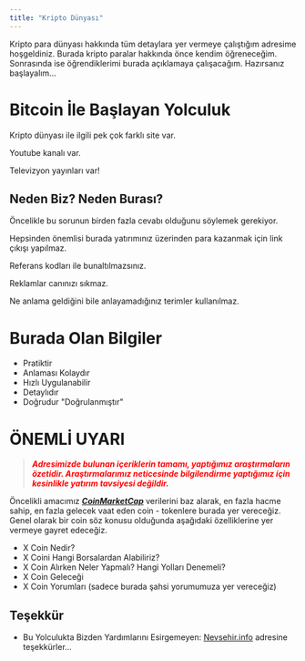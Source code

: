 ```yaml
---
title: "Kripto Dünyası"
---
```

Kripto para dünyası hakkında tüm detaylara yer vermeye çalıştığım adresime hoşgeldiniz. Burada kripto paralar hakkında önce kendim öğreneceğim. Sonrasında ise öğrendiklerimi burada açıklamaya çalışacağım. Hazırsanız başlayalım...

# Bitcoin İle Başlayan Yolculuk

Kripto dünyası ile ilgili pek çok farklı site var. 

Youtube kanalı var.

Televizyon yayınları var!

## Neden Biz? Neden Burası?

Öncelikle bu sorunun birden fazla cevabı olduğunu söylemek gerekiyor. 

Hepsinden önemlisi burada yatırımınız üzerinden para kazanmak için link çıkışı yapılmaz. 

Referans kodları ile bunaltılmazsınız.

Reklamlar canınızı sıkmaz. 

Ne anlama geldiğini bile  anlayamadığınız terimler kullanılmaz. 

# Burada Olan Bilgiler
- Pratiktir
- Anlaması Kolaydır
- Hızlı Uygulanabilir
- Detaylıdır
- Doğrudur "Doğrulanmıştır"

# ÖNEMLİ UYARI

<blockquote><span style="color: #ff0000;"><em><strong>Adresimizde bulunan içeriklerin tamamı, yaptığımız araştırmaların özetidir. Araştırmalarımız neticesinde bilgilendirme yaptığımız için kesinlikle yatırım tavsiyesi değildir. </strong></em></span></blockquote>


Öncelikli amacımız <a href="https://coinmarketcap.com/"><em><strong>CoinMarketCap</strong></em></a> verilerini baz alarak, en fazla hacme sahip, en fazla gelecek vaat eden coin - tokenlere burada yer vereceğiz. Genel olarak bir coin söz konusu olduğunda aşağıdaki özelliklerine yer vermeye gayret edeceğiz.
- X Coin Nedir?
- X Coini Hangi Borsalardan Alabiliriz?
- X Coin Alırken Neler Yapmalı? Hangi Yolları Denemeli?
- X Coin Geleceği
- X Coin Yorumları (sadece burada şahsi yorumumuza yer vereceğiz) 

## Teşekkür

* Bu Yolculukta Bizden Yardımlarını Esirgemeyen: [Nevsehir.info](https://nevsehir.info) adresine teşekkürler...


<script async src="https://pagead2.googlesyndication.com/pagead/js/adsbygoogle.js?client=ca-pub-6654529874992681"
     crossorigin="anonymous"></script>